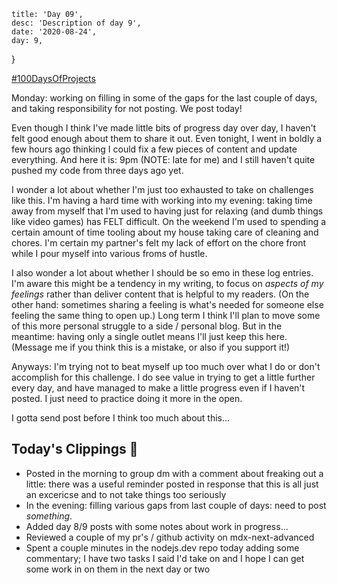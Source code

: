 

    title: 'Day 09',
    desc: 'Description of day 9',
    date: '2020-08-24',
    day: 9,
}

[#100DaysOfProjects](./)

Monday: working on filling in some of the gaps for the last couple of days, and
taking responsibility for not posting. We post today!

Even though I think I've made little bits of progress day over day, I haven't
felt good enough about them to share it out. Even tonight, I went in boldly a
few hours ago thinking I could fix a few pieces of content and update
everything. And here it is: 9pm (NOTE: late for me) and I still haven't quite
pushed my code from three days ago yet.

I wonder a lot about whether I'm just too exhausted to take on challenges like
this. I'm having a hard time with working into my evening: taking time away from
myself that I'm used to having just for relaxing (and dumb things like video
games) has FELT difficult. On the weekend I'm used to spending a certain amount
of time tooling about my house taking care of cleaning and chores. I'm certain
my partner's felt my lack of effort on the chore front while I pour myself into
various froms of hustle.

I also wonder a lot about whether I should be so emo in these log entries. I'm
aware this might be a tendency in my writing, to focus on _aspects of my
feelings_ rather than deliver content that is helpful to my readers. (On the
other hand: sometimes sharing a feeling is what's needed for someone else
feeling the same thing to open up.) Long term I think I'll plan to move some of
this more personal struggle to a side / personal blog. But in the meantime:
having only a single outlet means I'll just keep this here. (Message me if you
think this is a mistake, or also if you support it!)

Anyways: I'm trying not to beat myself up too much over what I do or don't
accomplish for this challenge. I do see value in trying to get a little further
every day, and have managed to make a little progress even if I haven't posted.
I just need to practice doing it more in the open.

I gotta send post before I think too much about this...

## Today's Clippings 🍃

-   Posted in the morning to group dm with a comment about freaking out a
    little: there was a useful reminder posted in response that this is all just
    an excericse and to not take things too seriously
-   In the evening: filling various gaps from last couple of days: need to post
    _something_.
-   Added day 8/9 posts with some notes about work in progress...
-   Reviewed a couple of my pr's / github activity on mdx-next-advanced
-   Spent a couple minutes in the nodejs.dev repo today adding some commentary;
    I have two tasks I said I'd take on and I hope I can get some work in on
    them in the next day or two
